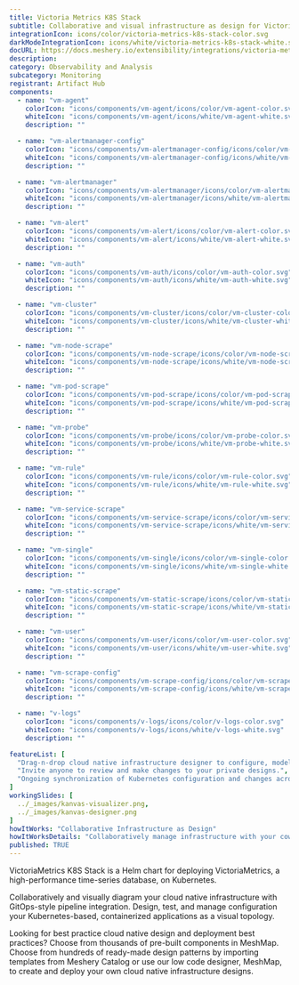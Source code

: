 ```yaml
---
title: Victoria Metrics K8S Stack
subtitle: Collaborative and visual infrastructure as design for Victoria Metrics K8S Stack
integrationIcon: icons/color/victoria-metrics-k8s-stack-color.svg
darkModeIntegrationIcon: icons/white/victoria-metrics-k8s-stack-white.svg
docURL: https://docs.meshery.io/extensibility/integrations/victoria-metrics-k8s-stack
description: 
category: Observability and Analysis
subcategory: Monitoring
registrant: Artifact Hub
components:
  - name: "vm-agent"
    colorIcon: "icons/components/vm-agent/icons/color/vm-agent-color.svg"
    whiteIcon: "icons/components/vm-agent/icons/white/vm-agent-white.svg"
    description: ""

  - name: "vm-alertmanager-config"
    colorIcon: "icons/components/vm-alertmanager-config/icons/color/vm-alertmanager-config-color.svg"
    whiteIcon: "icons/components/vm-alertmanager-config/icons/white/vm-alertmanager-config-white.svg"
    description: ""

  - name: "vm-alertmanager"
    colorIcon: "icons/components/vm-alertmanager/icons/color/vm-alertmanager-color.svg"
    whiteIcon: "icons/components/vm-alertmanager/icons/white/vm-alertmanager-white.svg"
    description: ""

  - name: "vm-alert"
    colorIcon: "icons/components/vm-alert/icons/color/vm-alert-color.svg"
    whiteIcon: "icons/components/vm-alert/icons/white/vm-alert-white.svg"
    description: ""

  - name: "vm-auth"
    colorIcon: "icons/components/vm-auth/icons/color/vm-auth-color.svg"
    whiteIcon: "icons/components/vm-auth/icons/white/vm-auth-white.svg"
    description: ""

  - name: "vm-cluster"
    colorIcon: "icons/components/vm-cluster/icons/color/vm-cluster-color.svg"
    whiteIcon: "icons/components/vm-cluster/icons/white/vm-cluster-white.svg"
    description: ""

  - name: "vm-node-scrape"
    colorIcon: "icons/components/vm-node-scrape/icons/color/vm-node-scrape-color.svg"
    whiteIcon: "icons/components/vm-node-scrape/icons/white/vm-node-scrape-white.svg"
    description: ""

  - name: "vm-pod-scrape"
    colorIcon: "icons/components/vm-pod-scrape/icons/color/vm-pod-scrape-color.svg"
    whiteIcon: "icons/components/vm-pod-scrape/icons/white/vm-pod-scrape-white.svg"
    description: ""

  - name: "vm-probe"
    colorIcon: "icons/components/vm-probe/icons/color/vm-probe-color.svg"
    whiteIcon: "icons/components/vm-probe/icons/white/vm-probe-white.svg"
    description: ""

  - name: "vm-rule"
    colorIcon: "icons/components/vm-rule/icons/color/vm-rule-color.svg"
    whiteIcon: "icons/components/vm-rule/icons/white/vm-rule-white.svg"
    description: ""

  - name: "vm-service-scrape"
    colorIcon: "icons/components/vm-service-scrape/icons/color/vm-service-scrape-color.svg"
    whiteIcon: "icons/components/vm-service-scrape/icons/white/vm-service-scrape-white.svg"
    description: ""

  - name: "vm-single"
    colorIcon: "icons/components/vm-single/icons/color/vm-single-color.svg"
    whiteIcon: "icons/components/vm-single/icons/white/vm-single-white.svg"
    description: ""

  - name: "vm-static-scrape"
    colorIcon: "icons/components/vm-static-scrape/icons/color/vm-static-scrape-color.svg"
    whiteIcon: "icons/components/vm-static-scrape/icons/white/vm-static-scrape-white.svg"
    description: ""

  - name: "vm-user"
    colorIcon: "icons/components/vm-user/icons/color/vm-user-color.svg"
    whiteIcon: "icons/components/vm-user/icons/white/vm-user-white.svg"
    description: ""

  - name: "vm-scrape-config"
    colorIcon: "icons/components/vm-scrape-config/icons/color/vm-scrape-config-color.svg"
    whiteIcon: "icons/components/vm-scrape-config/icons/white/vm-scrape-config-white.svg"
    description: ""

  - name: "v-logs"
    colorIcon: "icons/components/v-logs/icons/color/v-logs-color.svg"
    whiteIcon: "icons/components/v-logs/icons/white/v-logs-white.svg"
    description: ""

featureList: [
  "Drag-n-drop cloud native infrastructure designer to configure, model, and deploy your workloads.",
  "Invite anyone to review and make changes to your private designs.",
  "Ongoing synchronization of Kubernetes configuration and changes across any number of clusters."
]
workingSlides: [
  ../_images/kanvas-visualizer.png,
  ../_images/kanvas-designer.png
]
howItWorks: "Collaborative Infrastructure as Design"
howItWorksDetails: "Collaboratively manage infrastructure with your coworkers synchronously sharing the same designs."
published: TRUE
---
```

<p>
VictoriaMetrics K8S Stack is a Helm chart for deploying VictoriaMetrics, a high-performance time-series database, on Kubernetes.
</p>
<p>
    Collaboratively and visually diagram your cloud native infrastructure with GitOps-style pipeline integration. Design, test, and manage configuration your Kubernetes-based, containerized applications as a visual topology.
</p>
<p>
    Looking for best practice cloud native design and deployment best practices? Choose from thousands of pre-built components in MeshMap. Choose from hundreds of ready-made design patterns by importing templates from Meshery Catalog or use our low code designer, MeshMap, to create and deploy your own cloud native infrastructure designs.
</p>

